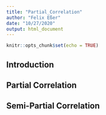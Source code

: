 ```yaml
---
title: "Partial_Correlation"
author: "Felix Eßer"
date: "10/27/2020"
output: html_document
---
```


```r
knitr::opts_chunk$set(echo = TRUE)
```

## Introduction

## Partial Correlation

## Semi-Partial Correlation
